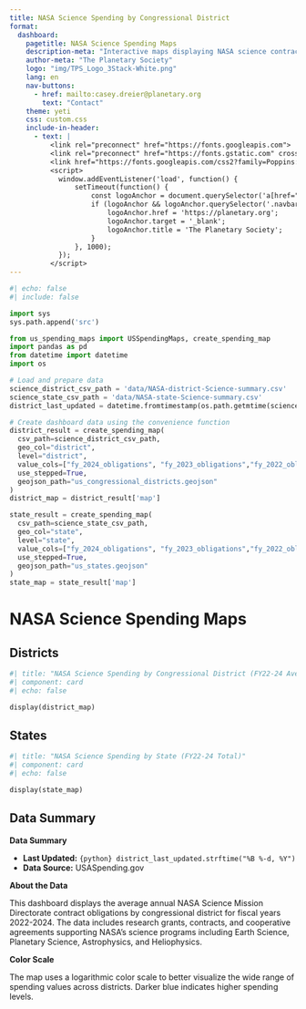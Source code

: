 ```yaml
---
title: NASA Science Spending by Congressional District
format:
  dashboard:
    pagetitle: NASA Science Spending Maps
    description-meta: "Interactive maps displaying NASA science contract obligations by U.S. congressional district and state."
    author-meta: "The Planetary Society"
    logo: "img/TPS_Logo_3Stack-White.png"
    lang: en
    nav-buttons:
      - href: mailto:casey.dreier@planetary.org
        text: "Contact"
    theme: yeti
    css: custom.css
    include-in-header:
      - text: |
          <link rel="preconnect" href="https://fonts.googleapis.com">
          <link rel="preconnect" href="https://fonts.gstatic.com" crossorigin>
          <link href="https://fonts.googleapis.com/css2?family=Poppins:wght@300;400;500;700&display=swap" rel="stylesheet">
          <script>
            window.addEventListener('load', function() {
                setTimeout(function() {
                    const logoAnchor = document.querySelector('a[href="#"]');
                    if (logoAnchor && logoAnchor.querySelector('.navbar-logo')) {
                        logoAnchor.href = 'https://planetary.org';
                        logoAnchor.target = '_blank';
                        logoAnchor.title = 'The Planetary Society';
                    }
                }, 1000);
            });
          </script>
---
```


```python
#| echo: false
#| include: false

import sys
sys.path.append('src')

from us_spending_maps import USSpendingMaps, create_spending_map
import pandas as pd
from datetime import datetime
import os

# Load and prepare data
science_district_csv_path = 'data/NASA-district-Science-summary.csv'
science_state_csv_path = 'data/NASA-state-Science-summary.csv'
district_last_updated = datetime.fromtimestamp(os.path.getmtime(science_district_csv_path))

# Create dashboard data using the convenience function
district_result = create_spending_map(
  csv_path=science_district_csv_path,
  geo_col="district",
  level="district",
  value_cols=["fy_2024_obligations", "fy_2023_obligations","fy_2022_obligations"],
  use_stepped=True,
  geojson_path="us_congressional_districts.geojson"
)
district_map = district_result['map']

state_result = create_spending_map(
  csv_path=science_state_csv_path,
  geo_col="state",
  level="state",
  value_cols=["fy_2024_obligations", "fy_2023_obligations","fy_2022_obligations"],
  use_stepped=True,
  geojson_path="us_states.geojson"
)
state_map = state_result['map']

```

# NASA Science Spending Maps {.tabset}

## Districts

```python
#| title: "NASA Science Spending by Congressional District (FY22-24 Average)"
#| component: card
#| echo: false

display(district_map)
```

## States

```python
#| title: "NASA Science Spending by State (FY22-24 Total)" 
#| component: card
#| echo: false

display(state_map)

```

## Data Summary

::: {.card}
**Data Summary**

- **Last Updated:** `{python} district_last_updated.strftime("%B %-d, %Y")`
- **Data Source:** USASpending.gov

**About the Data**

This dashboard displays the average annual NASA Science Mission Directorate contract obligations by congressional district for fiscal years 2022-2024. The data includes research grants, contracts, and cooperative agreements supporting NASA's science programs including Earth Science, Planetary Science, Astrophysics, and Heliophysics.

**Color Scale**

The map uses a logarithmic color scale to better visualize the wide range of spending values across districts. Darker blue indicates higher spending levels.

:::